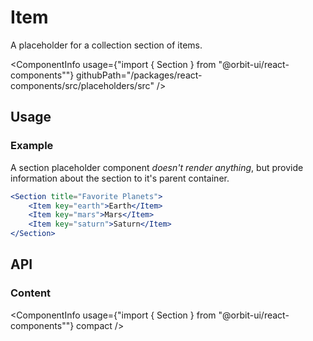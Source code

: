 
<Meta
    title="Placeholders/Section"
    id="section"
/>

# Item

<Tagline>A placeholder for a collection section of items.</Tagline>

<ComponentInfo
    usage={"import { Section } from \"@orbit-ui/react-components\""}
    githubPath="/packages/react-components/src/placeholders/src"
/>

## Usage

### Example

A section placeholder component *doesn't render anything*, but provide information about the section to it's parent container.

```jsx
<Section title="Favorite Planets">
    <Item key="earth">Earth</Item>
    <Item key="mars">Mars</Item>
    <Item key="saturn">Saturn</Item>
</Section>
```

## API

### Content

<ComponentInfo
    usage={"import { Section } from \"@orbit-ui/react-components\""}
    compact
/>

<ArgsTable of={InnerSection} />

